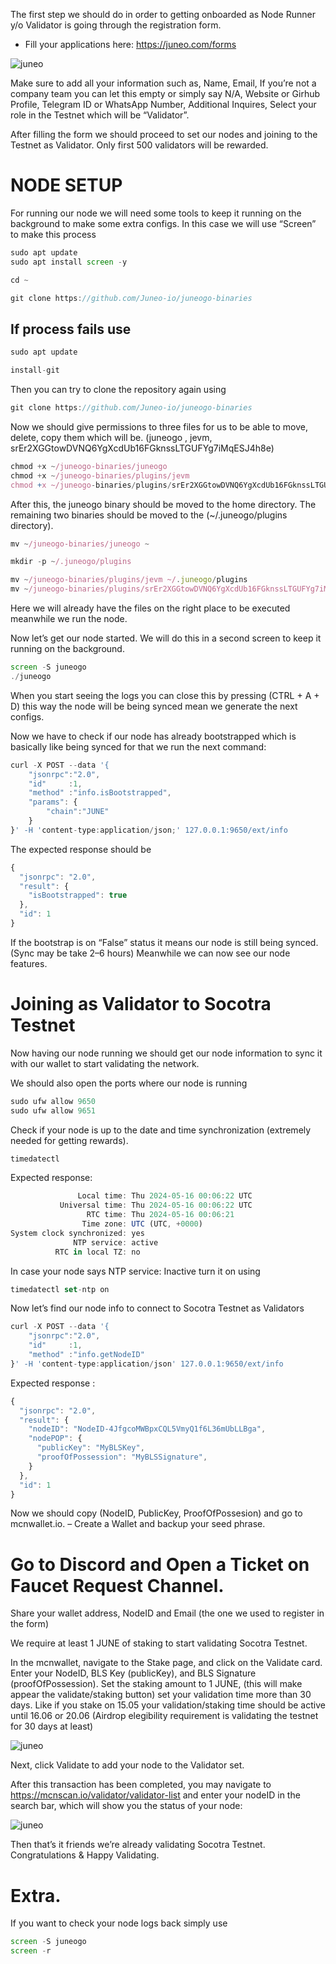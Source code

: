 
The first step we should do in order to getting onboarded as Node Runner y/o Validator is going through the registration form.

- Fill your applications here: https://juneo.com/forms

![juneo](/JUNEO.webp)

Make sure to add all your information such as, Name, Email, If you’re not a company team you can let this empty or simply say N/A, Website or Girhub Profile, Telegram ID or WhatsApp Number, Additional Inquires, Select your role in the Testnet which will be “Validator”.

After filling the form we should proceed to set our nodes and joining to the Testnet as Validator. Only first 500 validators will be rewarded.

# NODE SETUP

For running our node we will need some tools to keep it running on the background to make some extra configs. In this case we will use “Screen” to make this process

```js copy
sudo apt update
sudo apt install screen -y
```
```js copy
cd ~

git clone https://github.com/Juneo-io/juneogo-binaries
```

## If process fails use

```js copy
sudo apt update

install-git
```

Then you can try to clone the repository again using

```js copy
git clone https://github.com/Juneo-io/juneogo-binaries
```

Now we should give permissions to three files for us to be able to move, delete, copy them which will be. (juneogo , jevm, srEr2XGGtowDVNQ6YgXcdUb16FGknssLTGUFYg7iMqESJ4h8e)

```js copy
chmod +x ~/juneogo-binaries/juneogo
chmod +x ~/juneogo-binaries/plugins/jevm
chmod +x ~/juneogo-binaries/plugins/srEr2XGGtowDVNQ6YgXcdUb16FGknssLTGUFYg7iMqESJ4h8e
```

After this, the juneogo binary should be moved to the home directory. The remaining two binaries should be moved to the (~/.juneogo/plugins directory).

```js copy
mv ~/juneogo-binaries/juneogo ~

mkdir -p ~/.juneogo/plugins

mv ~/juneogo-binaries/plugins/jevm ~/.juneogo/plugins
mv ~/juneogo-binaries/plugins/srEr2XGGtowDVNQ6YgXcdUb16FGknssLTGUFYg7iMqESJ4h8e ~/.juneogo/plugins
```

Here we will already have the files on the right place to be executed meanwhile we run the node.

Now let’s get our node started. We will do this in a second screen to keep it running on the background.

```js copy
screen -S juneogo
./juneogo
```

When you start seeing the logs you can close this by pressing (CTRL + A + D) this way the node will be being synced mean we generate the next configs.

Now we have to check if our node has already bootstrapped which is basically like being synced for that we run the next command:

```js copy
curl -X POST --data '{
    "jsonrpc":"2.0",
    "id"     :1,
    "method" :"info.isBootstrapped",
    "params": {
        "chain":"JUNE"
    }
}' -H 'content-type:application/json;' 127.0.0.1:9650/ext/info
```

The expected response should be

```js copy
{
  "jsonrpc": "2.0",
  "result": {
    "isBootstrapped": true
  },
  "id": 1
}
```
If the bootstrap is on “False” status it means our node is still being synced. (Sync may be take 2–6 hours) Meanwhile we can now see our node features.

# Joining as Validator to Socotra Testnet

Now having our node running we should get our node information to sync it with our wallet to start validating the network.

We should also open the ports where our node is running

```js copy
sudo ufw allow 9650
sudo ufw allow 9651 
```

Check if your node is up to the date and time synchronization (extremely needed for getting rewards).

```js copy
timedatectl
```

Expected response:

```js copy
               Local time: Thu 2024-05-16 00:06:22 UTC
           Universal time: Thu 2024-05-16 00:06:22 UTC
                 RTC time: Thu 2024-05-16 00:06:21
                Time zone: UTC (UTC, +0000)
System clock synchronized: yes
              NTP service: active
          RTC in local TZ: no
```

In case your node says NTP service: Inactive turn it on using

```js copy
timedatectl set-ntp on
```
Now let’s find our node info to connect to Socotra Testnet as Validators

```js copy
curl -X POST --data '{
    "jsonrpc":"2.0",
    "id"     :1,
    "method" :"info.getNodeID"
}' -H 'content-type:application/json' 127.0.0.1:9650/ext/info
```
Expected response :

```js copy
{
  "jsonrpc": "2.0",
  "result": {
    "nodeID": "NodeID-4JfgcoMWBpxCQL5VmyQ1f6L36mUbLLBga",
    "nodePOP": {
      "publicKey": "MyBLSKey",
      "proofOfPossession": "MyBLSSignature",
    }
  },
  "id": 1
}
```
Now we should copy (NodeID, PublicKey, ProofOfPossesion) and go to mcnwallet.io. – Create a Wallet and backup your seed phrase.

# Go to Discord and Open a Ticket on Faucet Request Channel.

Share your wallet address, NodeID and Email (the one we used to register in the form)

We require at least 1 JUNE of staking to start validating Socotra Testnet.

In the mcnwallet, navigate to the Stake page, and click on the Validate card. Enter your NodeID, BLS Key (publicKey), and BLS Signature (proofOfPossession). Set the staking amount to 1 JUNE, (this will make appear the validate/staking button) set your validation time more than 30 days. Like if you stake on 15.05 your validation/staking time should be active until 16.06 or 20.06 (Airdrop elegibility requirement is validating the testnet for 30 days at least)

![juneo](/juneo2.png)

Next, click Validate to add your node to the Validator set.

After this transaction has been completed, you may navigate to https://mcnscan.io/validator/validator-list and enter your nodeID in the search bar, which will show you the status of your node:

![juneo](/juneo3.png)

Then that’s it friends we’re already validating Socotra Testnet. Congratulations & Happy Validating.

# Extra.

If you want to check your node logs back simply use


```js copy
screen -S juneogo
screen -r
```

